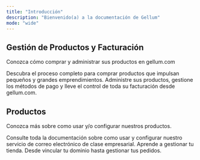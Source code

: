 ```yaml
---
title: "Introducción"
description: "Bienvenido(a) a la documentación de Gellum"
mode: "wide"
---
```


## Gestión de Productos y Facturación

Conozca cómo comprar y administrar sus productos en gellum.com

<CardGroup cols="2">
  <Card title="¿Cómo comprar?" icon="bag-shopping" iconType="regular" href="/como-comprar">
    Descubra el proceso completo para comprar productos que impulsan pequeños y grandes emprendimientos.
  </Card>
  <Card title="Facturación" icon="credit-card" href="https://gellum.com/mi-cuenta/orders">
    Administre sus productos, gestione los métodos de pago y lleve el control de toda su facturación desde gellum.com.
  </Card>
</CardGroup>

## Productos

Conozca más sobre como usar y/o configurar nuestros productos.

<CardGroup cols="2">
  <Card title="Correo Electrónico" icon="mailbox-flag-up" href="/email/">
    Consulte toda la documentación sobre como usar y configurar nuestro servicio de correo electrónico de clase empresarial.
  </Card>
  <Card title="Gellum Ecommerce" icon="bag-shopping" href="/gellum-ecommerce/">
    Aprende a gestionar tu tienda. Desde vincular tu dominio hasta gestionar tus pedidos.
  </Card>
</CardGroup>

<MySnippet/>